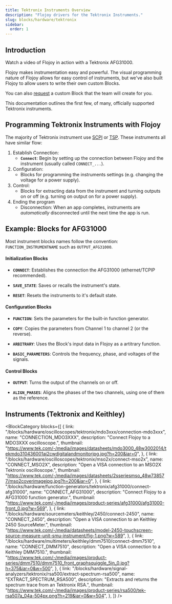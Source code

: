 ```yaml
---
title: Tektronix Instruments Overview
description: "Flojoy drivers for the Tektronix Instruments."
slug: blocks/hardware/tektronix
sidebar:
  order: 1
---
```


## Introduction

Watch a video of Flojoy in action with a Tektronix AFG31000.


<div className="not-content">
  <YouTube id="hFrr2NlbqEg" />
</div>

Flojoy makes instrumentation easy and powerful. The visual programming nature of Flojoy allows for easy control of instruments, but we've also built Flojoy to allow users to write their own custom Blocks.

You can also [request](https://toqo276pj36.typeform.com/to/F5rSHVu1) a custom Block that the team will create for you.

This documentation outlines the first few, of many, officially supported Tektronix instruments.

## Programming Tektronix Instruments with Flojoy

The majority of Tektronix instrument use [SCPI](https://en.wikipedia.org/wiki/Standard_Commands_for_Programmable_Instruments) or [TSP](https://download.tek.com/document/1KW-61540-0_Script_with_TSP_Application_Note_031121.pdf). These instruments all have similar flow:

1. Establish Connection:
   - **`Connect`**: Begin by setting up the connection between Flojoy and the instrument (usually called `CONNECT_...`).
2. Configuration:
   - Blocks for programming the instruments settings (e.g. changing the voltage for a power supply).
3. Control:
   - Blocks for extracting data from the instrument and turning outputs on or off (e.g. turning on output on for a power supply).
4. Ending the program
   - Disconnection: When an app completes, instruments are _automatically_ disconnected until the next time the app is run.

## Example: Blocks for AFG31000

Most instrument blocks names follow the convention: `FUNCTION_INSTRUMENTNAME` such as `OUTPUT_AFG31000`.

#### Initialization Blocks

- **`CONNECT`**: Establishes the connection the AFG31000 (ethernet/TCPIP recommended).

- **`SAVE_STATE`**: Saves or recalls the instrument's state.

- **`RESET`**: Resets the instruments to it's default state.

#### Configuration Blocks

- **`FUNCTION`**: Sets the parameters for the built-in function generator.

- **`COPY`**: Copies the parameters from Channel 1 to channel 2 (or the reverse).

- **`ARBITRARY`**: Uses the Block's input data in Flojoy as a artitrary function.

- **`BASIC_PARAMETERS`**: Controls the frequency, phase, and voltages of the signals.

#### Control Blocks

- **`OUTPUT`**: Turns the output of the channels on or off.

- **`ALIGN_PHASES`**: Aligns the phases of the two channels, using one of them as the reference.

## Instruments (Tektronix and Keithley)


<BlockCategory
  blocks={[
    {
      link: "/blocks/hardware/oscilloscopes/tektronix/mdo3xxx/connection-mdo3xxx",
      name: "CONNECTION_MDO3XXX",
      description: "Connect Flojoy to a MDO3XXX oscilloscope.",
      thumbnail: "https://www.tek.com/-/media/images/datasheets/mdo3000_48w3002014/tekmdo310436001ai2cwdigitalandmonitorjpg.jpg?h=200&iar=0",
    },
    {
      link: "/blocks/hardware/oscilloscopes/tektronix/mso2x/connect-mso2x",
      name: "CONNECT_MSO2X",
      description: "Open a VISA connection to an MSO2X Tektronix oscilloscope.",
      thumbnail: "https://www.tek.com/-/media/images/datasheets/2sseriesmso_48w738577/mso2coverimagejpg.jpg?h=200&iar=0",
    },
    {
      link: "/blocks/hardware/function-generators/tektronix/afg31000/connect-afg31000",
      name: "CONNECT_AFG31000",
      description: "Connect Flojoy to a AFG31000 function generator.",
      thumbnail: "https://www.tek.com/-/media/images/product-series/afg31000/afg31000-front_0.jpg?w=569",
    },
    {
      link: "/blocks/hardware/sourcemeters/keithley/2450/connect-2450",
      name: "CONNECT_2450",
      description: "Open a VISA connection to an Keithley 2450 SourceMeter.",
      thumbnail: "https://www.tek.com/-/media/datasheets/model-2450-touchscreen-source-measure-unit-smu-instrument/fig-1.png?w=589",
    },
    {
      link: "/blocks/hardware/multimeters/keithley/dmm7510/connect-dmm7510",
      name: "CONNECT_DMM7510",
      description: "Open a VISA connection to a Keithley DMM7510.",
      thumbnail: "https://www.tek.com/-/media/images/product-series/dmm7510/dmm7510_front_graphsquiggle_5in_0.jpg?h=375&iar=0&w=500",
    },
    {
      link: "/blocks/hardware/signal-analyzers/tektronix/rsa500/extract-spectrum-rsa500",
      name: "EXTRACT_SPECTRUM_RSA500",
      description:
        "Extracts and returns the spectrum trace from an Tektronix RSA.",
      thumbnail: "https://www.tek.com/-/media/images/product-series/rsa500/tek-rsa507a_04a-504px.png?h=219&iar=0&w=504",
    },
  ]}
/>
